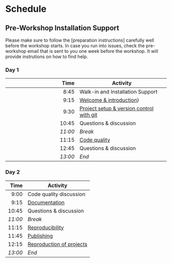 # Schedule

## Pre-Workshop Installation Support

Please make sure to follow the [preparation instructions] carefully well before the workshop starts. In case you run into issues, check the pre-workshop email that is sent to you one week before the workshop. It will provide instrutions on how to find help.

### Day 1

| Time  | Activity |
|-------:|----------|
| 8:45 | Walk-in and Installation Support |
| 9:15 | [Welcome & introduction](introduction.qmd))| 
| 9:30 | [Project setup & version control with git](project-management.qmd) |
| 10:45 | Questions & discussion |
| _11:00_ | _Break_ |
| 11:15 | [Code quality](code-quality.qmd)  |
| 12:45 | Questions & discussion |
| _13:00_ | _End_ |


### Day 2

| Time  | Activity |
|-------:|----------|
| 9:00 | Code quality discussion | 
| 9:15 | [Documentation](documentation.qmd)  |
| 10:45 | Questions & discussion |
| _11:00_ | _Break_ |
| 11:15 | [Reproducibility](reproducibility.qmd)  |
| 11:45 | [Publishing](publishing.qmd)
| 12:15 | [Reproduction of projects](reproducibility-check.qmd) |
| _13:00_ | _End_ |
